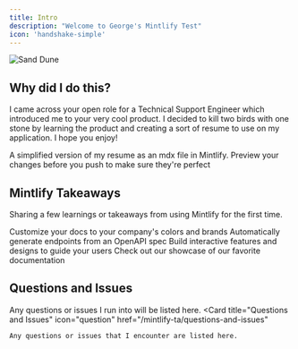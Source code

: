```yaml
---
title: Intro
description: "Welcome to George's Mintlify Test"
icon: 'handshake-simple'
---
```



<GeorgeIntro />

<img
  className="block"
  src="/images/marek-piwnicki-GvFozxrqEt0-unsplash.jpg"
  alt="Sand Dune"
/>

## Why did I do this?

I came across your open role for a Technical Support Engineer which introduced me to your very cool product. I decided to kill two birds with one stone by learning the product and creating a sort of resume to use on my application. I hope you enjoy!

<CardGroup cols={2}>
  <Card
    title="Simple Resume"
    icon="file"
    href="/simple-resume"
  >
    A simplified version of my resume as an mdx file in Mintlify.
  </Card>
  <Card
    title="About This Mintlify Project"
    icon="gear"
    href="https://mintlify.com/docs/development"
  >
    Preview your changes before you push to make sure they're perfect
  </Card>
</CardGroup>

## Mintlify Takeaways

Sharing a few learnings or takeaways from using Mintlify for the first time.

<CardGroup cols={2}>
  <Card
    title="Customization"
    icon="palette"
    href="https://mintlify.com/docs/settings/global"
  >
    Customize your docs to your company's colors and brands
  </Card>
  <Card
    title="Hobby Tier"
    icon="hand-holding-droplet"
    href="/mintlify-ta/free"
  >
    Automatically generate endpoints from an OpenAPI spec
  </Card>
  <Card
    title="Integrations"
    icon="screwdriver-wrench"
    href="https://mintlify.com/docs/components/accordion"
  >
    Build interactive features and designs to guide your users
  </Card>
  <Card
    title="Other Learnings"
    icon="stars"
    href="https://mintlify.com/customers"
  >
    Check out our showcase of our favorite documentation
  </Card>
</CardGroup>


## Questions and Issues

Any questions or issues I run into will be listed here.
<CardGroup cols={1}>
  <Card
    title="Questions and Issues"
    icon="question"
    href="/mintlify-ta/questions-and-issues"
  >
    Any questions or issues that I encounter are listed here.
  </Card>
</CardGroup>